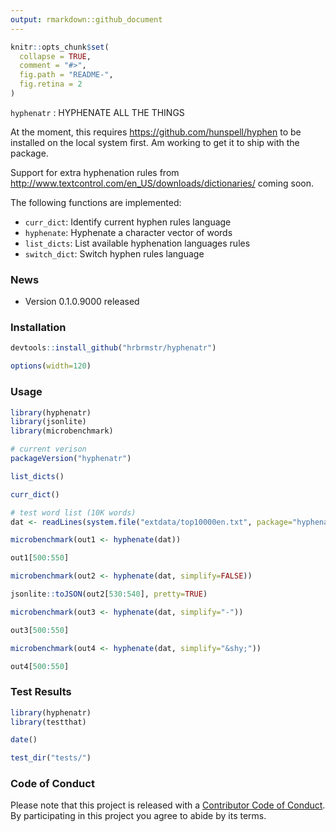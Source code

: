 ```yaml
---
output: rmarkdown::github_document
---
```


<!-- README.md is generated from README.Rmd. Please edit that file -->

```r
knitr::opts_chunk$set(
  collapse = TRUE,
  comment = "#>",
  fig.path = "README-",
  fig.retina = 2
)
```

`hyphenatr` : HYPHENATE ALL THE THINGS

At the moment, this requires <https://github.com/hunspell/hyphen> to  be installed on the local system first. Am working to get it to ship with the package.

Support for extra hyphenation rules from <http://www.textcontrol.com/en_US/downloads/dictionaries/> coming soon.

The following functions are implemented:

- `curr_dict`:	Identify current hyphen rules language
- `hyphenate`:	Hyphenate a character vector of words
- `list_dicts`:	List available hyphenation languages rules
- `switch_dict`:	Switch hyphen rules language

### News

- Version 0.1.0.9000 released

### Installation

```r
devtools::install_github("hrbrmstr/hyphenatr")
```

```r
options(width=120)
```

### Usage

```r
library(hyphenatr)
library(jsonlite)
library(microbenchmark)

# current verison
packageVersion("hyphenatr")

list_dicts()

curr_dict()

# test word list (10K words)
dat <- readLines(system.file("extdata/top10000en.txt", package="hyphenatr"))

microbenchmark(out1 <- hyphenate(dat))

out1[500:550]

microbenchmark(out2 <- hyphenate(dat, simplify=FALSE))

jsonlite::toJSON(out2[530:540], pretty=TRUE)

microbenchmark(out3 <- hyphenate(dat, simplify="-"))

out3[500:550]

microbenchmark(out4 <- hyphenate(dat, simplify="&shy;"))

out4[500:550]
```

### Test Results

```r
library(hyphenatr)
library(testthat)

date()

test_dir("tests/")
```

### Code of Conduct

Please note that this project is released with a [Contributor Code of Conduct](CONDUCT.md). 
By participating in this project you agree to abide by its terms.
